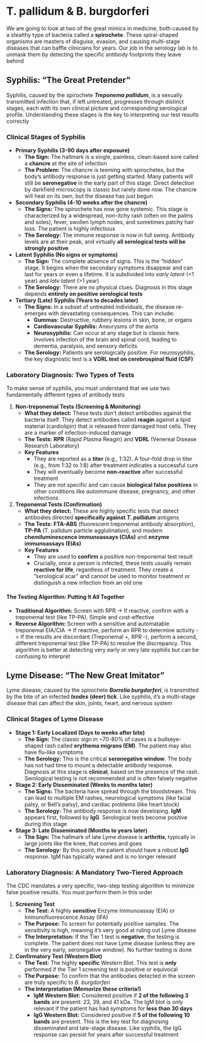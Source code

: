 # T. pallidum & B. burgdorferi {-}

We are going to look at two of the great mimics in medicine, both caused by a stealthy type of bacteria called a **spirochete**. These spiral-shaped organisms are masters of disguise, evasion, and causing multi-stage diseases that can baffle clinicians for years. Our job in the serology lab is to unmask them by detecting the specific antibody footprints they leave behind

## **Syphilis: "The Great Pretender"** {-}

Syphilis, caused by the spirochete ***Treponema pallidum***, is a sexually transmitted infection that, if left untreated, progresses through distinct stages, each with its own clinical picture and corresponding serological profile. Understanding these stages is the key to interpreting our test results correctly

### **Clinical Stages of Syphilis** {-}

*   **Primary Syphilis (3-90 days after exposure)**
    *   **The Sign:** The hallmark is a single, painless, clean-based sore called a **chancre** at the site of infection
    *   **The Problem:** The chancre is teeming with spirochetes, but the body's antibody response is just getting started. Many patients will still be **seronegative** in the early part of this stage. Direct detection by darkfield microscopy is classic but rarely done now. The chancre will heal on its own, but the disease has just begun

*   **Secondary Syphilis (4-10 weeks after the chancre)**
    *   **The Signs:** The spirochete has now gone systemic. This stage is characterized by a widespread, non-itchy rash (often on the palms and soles), fever, swollen lymph nodes, and sometimes patchy hair loss. The patient is highly infectious
    *   **The Serology:** The immune response is now in full swing. Antibody levels are at their peak, and virtually **all serological tests will be strongly positive**

*   **Latent Syphilis (No signs or symptoms)**
    *   **The Sign:** The complete absence of signs. This is the "hidden" stage. It begins when the secondary symptoms disappear and can last for years or even a lifetime. It is subdivided into *early latent* (<1 year) and *late latent* (>1 year)
    *   **The Serology:** There are no physical clues. Diagnosis in this stage depends **entirely on positive serological tests**

*   **Tertiary (Late) Syphilis (Years to decades later)**
    *   **The Signs:** In a subset of untreated individuals, the disease re-emerges with devastating consequences. This can include:
        *   **Gummas:** Destructive, rubbery lesions in skin, bone, or organs
        *   **Cardiovascular Syphilis:** Aneurysms of the aorta
        *   **Neurosyphilis:** Can occur at any stage but is classic here. Involves infection of the brain and spinal cord, leading to dementia, paralysis, and sensory deficits
    *   **The Serology:** Patients are serologically positive. For neurosyphilis, the key diagnostic test is a **VDRL test on cerebrospinal fluid (CSF)**

### **Laboratory Diagnosis: Two Types of Tests** {-}

To make sense of syphilis, you must understand that we use two fundamentally different types of antibody tests

1.  **Non-treponemal Tests (Screening & Monitoring)**
    *   **What they detect:** These tests don't detect antibodies against the bacteria itself. They detect antibodies called **reagin** against a lipid material (cardiolipin) that is released from damaged host cells. They are a marker of infection-induced damage
    *   **The Tests:** **RPR** (Rapid Plasma Reagin) and **VDRL** (Venereal Disease Research Laboratory)
    *   **Key Features**
        *   They are reported as a **titer** (e.g., 1:32). A four-fold drop in titer (e.g., from 1:32 to 1:8) after treatment indicates a successful cure
        *   They will eventually become **non-reactive** after successful treatment
        *   They are not specific and can cause **biological false positives** in other conditions like autoimmune disease, pregnancy, and other infections

2.  **Treponemal Tests (Confirmation)**
    *   **What they detect:** These are highly specific tests that detect antibodies directed **specifically against *T. pallidum*** antigens
    *   **The Tests:** **FTA-ABS** (fluorescent treponemal antibody absorption), **TP-PA** (T. pallidum particle agglutination), and modern **chemiluminescence immunoassays (CIAs)** and **enzyme immunoassays (EIAs)**
    *   **Key Features**
        *   They are used to **confirm** a positive non-treponemal test result
        *   Crucially, once a person is infected, these tests usually remain **reactive for life**, regardless of treatment. They create a "serological scar" and cannot be used to monitor treatment or distinguish a new infection from an old one

#### **The Testing Algorithm: Putting It All Together** {-}
*   **Traditional Algorithm:** Screen with RPR -> If reactive, confirm with a treponemal test (like TP-PA). Simple and cost-effective
*   **Reverse Algorithm:** Screen with a sensitive and automatable treponemal EIA/CIA -> If reactive, perform an RPR to determine activity -> If the results are discordant (Treponemal +, RPR -), perform a second, different treponemal test (like TP-PA) to resolve the discrepancy. This algorithm is better at detecting very early or very late syphilis but can be confusing to interpret

## **Lyme Disease: "The New Great Imitator"** {-}

Lyme disease, caused by the spirochete ***Borrelia burgdorferi***, is transmitted by the bite of an infected ***Ixodes*** **(deer) tick**. Like syphilis, it's a multi-stage disease that can affect the skin, joints, heart, and nervous system

### **Clinical Stages of Lyme Disease** {-}

*   **Stage 1: Early Localized (Days to weeks after bite)**
    *   **The Sign:** The classic sign in ~70-80% of cases is a bullseye-shaped rash called **erythema migrans (EM)**. The patient may also have flu-like symptoms
    *   **The Serology:** This is the critical **seronegative window**. The body has not had time to mount a detectable antibody response. Diagnosis at this stage is **clinical**, based on the presence of the rash. Serological testing is not recommended and is often falsely negative

*   **Stage 2: Early Disseminated (Weeks to months later)**
    *   **The Signs:** The bacteria have spread through the bloodstream. This can lead to multiple EM rashes, neurological symptoms (like facial palsy, or Bell's palsy), and cardiac problems (like heart block)
    *   **The Serology:** The antibody response is now developing. **IgM** appears first, followed by **IgG**. Serological tests become positive during this stage

*   **Stage 3: Late Disseminated (Months to years later)**
    *   **The Sign:** The hallmark of late Lyme disease is **arthritis**, typically in large joints like the knee, that comes and goes
    *   **The Serology:** By this point, the patient should have a robust **IgG** response. IgM has typically waned and is no longer relevant

### **Laboratory Diagnosis: A Mandatory Two-Tiered Approach** {-}

The CDC mandates a very specific, two-step testing algorithm to minimize false positive results. You must perform them in this order

1.  **Screening Test**
    *   **The Test:** A highly **sensitive** Enzyme Immunoassay (EIA) or Immunofluorescence Assay (IFA)
    *   **The Purpose:** To screen for potentially positive samples. The sensitivity is high, meaning it's very good at ruling out Lyme disease
    *   **The Interpretation:** If the Tier 1 test is **negative**, the testing is complete. The patient does not have Lyme disease (unless they are in the very early, seronegative window). No further testing is done

2.  **Confirmatory Test (Western Blot)**
    *   **The Test:** The highly **specific** Western Blot. This test is **only** performed if the Tier 1 screening test is positive or equivocal
    *   **The Purpose:** To confirm that the antibodies detected in the screen are truly specific to *B. burgdorferi*
    *   **The Interpretation (Memorize these criteria!)**
        *   **IgM Western Blot:** Considered positive if **2 of the following 3 bands** are present: 23, 39, and 41 kDa. The IgM blot is only relevant if the patient has had symptoms for **less than 30 days**
        *   **IgG Western Blot:** Considered positive if **5 of the following 10 bands** are present. This is the key test for diagnosing disseminated and late-stage disease. Like syphilis, the IgG response can persist for years after successful treatment
